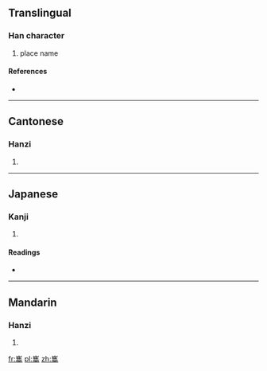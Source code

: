 ==Translingual==

===Han character===
{{Han char|rn=46|rad=山|as=15|sn=18|four=2222<sub>7</sub>|canj=山人土月 (UOGB)}}

# place name

====References====
* {{Han ref|kx=0322.061|dkj=08595|dj=1875.030|hdz=10804.210|uh=5DC2|ud=24002|bh=F172|bd=61810}}

----

==Cantonese==

===Hanzi===
{{yue-hanzi|jyut=|y=kwai4, seui2}}

# {{defn|Cantonese|sort=山15}}

----

==Japanese==

===Kanji===
{{ja-kanji|grade=|rs=山15}}

# {{defn|Japanese|sort=山15}}

====Readings====
* {{ja-readings|on=[[すい]] (sui)|kun=}}

----

==Mandarin==

===Hanzi===
{{cmn-hanzi|pin=[[suǐ]] ([[sui3]])|wg=sui<sup>3</sup>}}

# {{defn|Mandarin|sort=山15}}

[[fr:巂]]
[[pl:巂]]
[[zh:巂]]
